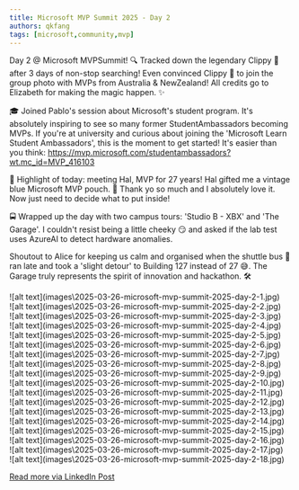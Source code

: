 ```yaml
---
title: Microsoft MVP Summit 2025 - Day 2
authors: qkfang
tags: [microsoft,community,mvp]
---
```


Day 2 @ Microsoft MVPSummit! 🔍 Tracked down the legendary Clippy 🧷 after 3 days of non-stop searching! Even convinced Clippy 🧷 to join the group photo with MVPs from Australia & NewZealand! All credits go to Elizabeth for making the magic happen. ✨

🎓 Joined Pablo's session about Microsoft's student program. It's absolutely inspiring to see so many former StudentAmbassadors becoming MVPs. If you're at university and curious about joining the 'Microsoft Learn Student Ambassadors', this is the moment to get started! It's easier than you think: https://mvp.microsoft.com/studentambassadors?wt.mc_id=MVP_416103

👋 Highlight of today: meeting Hal, MVP for 27 years! Hal gifted me a vintage blue Microsoft MVP pouch. 🎁 Thank yo so much and I absolutely love it. Now just need to decide what to put inside!

🚍 Wrapped up the day with two campus tours: 'Studio B - XBX' and 'The Garage'. I couldn't resist being a little cheeky 😏 and asked if the lab test uses AzureAI to detect hardware anomalies.

Shoutout to Alice for keeping us calm and organised when the shuttle bus 🚌 ran late and took a 'slight detour' to Building 127 instead of 27 😅. The Garage truly represents the spirit of innovation and hackathon. 🛠️ 

<div className="img-grid">
  <div className="img-item">
    ![alt text](images\2025-03-26-microsoft-mvp-summit-2025-day-2-1.jpg)
  </div>
  <div className="img-item">
    ![alt text](images\2025-03-26-microsoft-mvp-summit-2025-day-2-2.jpg)
  </div>
  <div className="img-item">
    ![alt text](images\2025-03-26-microsoft-mvp-summit-2025-day-2-3.jpg)
  </div>
  <div className="img-item">
    ![alt text](images\2025-03-26-microsoft-mvp-summit-2025-day-2-4.jpg)
  </div>
  <div className="img-item">
    ![alt text](images\2025-03-26-microsoft-mvp-summit-2025-day-2-5.jpg)
  </div>
  <div className="img-item">
    ![alt text](images\2025-03-26-microsoft-mvp-summit-2025-day-2-6.jpg)
  </div>
  <div className="img-item">
    ![alt text](images\2025-03-26-microsoft-mvp-summit-2025-day-2-7.jpg)
  </div>
  <div className="img-item">
    ![alt text](images\2025-03-26-microsoft-mvp-summit-2025-day-2-8.jpg)
  </div>
  <div className="img-item">
    ![alt text](images\2025-03-26-microsoft-mvp-summit-2025-day-2-9.jpg)
  </div>
  <div className="img-item">
    ![alt text](images\2025-03-26-microsoft-mvp-summit-2025-day-2-10.jpg)
  </div>
  <div className="img-item">
    ![alt text](images\2025-03-26-microsoft-mvp-summit-2025-day-2-11.jpg)
  </div>
  <div className="img-item">
    ![alt text](images\2025-03-26-microsoft-mvp-summit-2025-day-2-12.jpg)
  </div>
  <div className="img-item">
    ![alt text](images\2025-03-26-microsoft-mvp-summit-2025-day-2-13.jpg)
  </div>
  <div className="img-item">
    ![alt text](images\2025-03-26-microsoft-mvp-summit-2025-day-2-14.jpg)
  </div>
  <div className="img-item">
    ![alt text](images\2025-03-26-microsoft-mvp-summit-2025-day-2-15.jpg)
  </div>
  <div className="img-item">
    ![alt text](images\2025-03-26-microsoft-mvp-summit-2025-day-2-16.jpg)
  </div>
  <div className="img-item">
    ![alt text](images\2025-03-26-microsoft-mvp-summit-2025-day-2-17.jpg)
  </div>
  <div className="img-item">
    ![alt text](images\2025-03-26-microsoft-mvp-summit-2025-day-2-18.jpg)
  </div>
</div>

<a href="https://www.linkedin.com/posts/qkfang_mvpsummit-clippy-clippy-activity-7310895651666464770-MLir" target="_blank">Read more via LinkedIn Post</a>